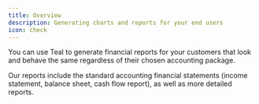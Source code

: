 ```yaml
---
title: Overview
description: Generating charts and reports for your end users
icon: check
---
```


<Snippet file="needs_updating.mdx" />

You can use Teal to generate financial reports for your customers that look and behave the same regardless of their chosen accounting package.

Our reports include the standard accounting financial statements (income statement, balance sheet, cash flow report), as well as more detailed reports. 
